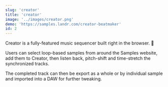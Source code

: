 ```yaml
---
slug: 'creator'
title: 'creator'
image: '../images/creator.png'
demo: 'https://samples.landr.com/creator-beatmaker'
id: 2
---
```


Creator is a fully-featured music sequencer built right in the browser. 🎵

Users can select loop-based samples from around the Samples website, add them to
Creator, then listen back, pitch-shift and time-stretch the synchronized tracks.

The completed track can then be export as a whole or by individual sample and imported into a DAW for further tweaking.
